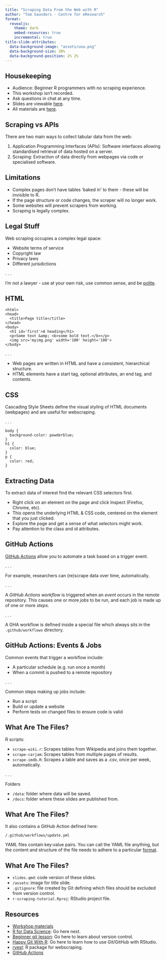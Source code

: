 ```yaml
---
title: "Scraping Data From the Web with R"
author: "Tom Saunders · Centre for eResearch"
format:
  revealjs:
    theme: dark
    embed-resources: true
    incremental: true
title-slide-attributes: 
  data-background-image: "assets/uoa.png"
  data-background-size: 30%
  data-background-position: 2% 2%
---
```


## Housekeeping {header=false}

- Audience: Beginner R programmers with no scraping experience.
- This workshop isn't recorded.
- Ask questions in chat at any time.
- Slides are viewable [here](https://tesaunders.github.io/scraping-tutorial/).
- All materials are [here](https://github.com/tesaunders/scraping-tutorial).

## Scraping vs APIs

There are two main ways to collect tabular data from the web:

1. Application Programming Interfaces (APIs): Software interfaces allowing standardised retrieval of data hosted on a server.
2. Scraping: Extraction of data directly from webpages via code or specialised software.

## Limitations

- Complex pages don't have tables 'baked in' to them - these will be invisible to R.
- If the page structure or code changes, the scraper will no longer work.
- Some websites will prevent scrapers from working.
- Scraping is legally complex.

## Legal Stuff

Web scraping occupies a complex legal space:

- Website terms of service
- Copyright law
- Privacy laws
- Different jurisdictions

. . .

I'm not a lawyer - use at your own risk, use common sense, and be [polite](https://dmi3kno.github.io/polite/).

## HTML

```
<html>
<head>
  <title>Page title</title>
</head>
<body>
  <h1 id='first'>A heading</h1>
  <p>Some text &amp; <b>some bold text.</b></p>
  <img src='myimg.png' width='100' height='100'>
</body>
```
. . .

- Web pages are written in HTML and have a consistent, hierarchical structure.
- HTML elements have a start tag, optional attributes, an end tag, and contents.

## CSS

Cascading Style Sheets define the visual styling of HTML documents (webpages) and are useful for webscraping.

. . .

```
body {
  background-color: powderblue;
}
h1 {
  color: blue;
}
p {
  color: red;
}
```

## Extracting Data

To extract data of interest find the relevant CSS selectors first.

- Right click on an element on the page and click Inspect (Firefox, Chrome, etc). 
- This opens the underlying HTML & CSS code, centered on the element that you just clicked. 
- Explore the page and get a sense of what selectors might work. 
- Pay attention to the class and id attributes.

## GitHub Actions

[GitHub Actions](https://docs.github.com/en/actions/about-github-actions/understanding-github-actions) allow you to automate a task based on a trigger event.

. . .

For example, researchers can (re)scrape data over time, automatically.

. . .

A *GitHub Actions workflow* is triggered when an *event* occurs in the remote repository. This causes one or more *jobs* to be run, and each job is made up of one or more *steps*.

. . .

A GHA workflow is defined inside a special file which always sits in the `.github/workflows` directory. 

## GitHub Actions: Events & Jobs

Common events that trigger a workflow include:

- A particular schedule (e.g. run once a month)
- When a commit is pushed to a remote repository

. . .

Common steps making up jobs include:

- Run a script
- Build or update a website
- Perform tests on changed files to ensure code is valid

## What Are The Files?

R scripts: 

- `scrape-wiki.r`: Scrapes tables from Wikipedia and joins them together.
- `scrape-carjam`: Scrapes tables from multiple pages of results.
- `scrape-imdb.R`: Scrapes a table and saves as a .csv, once per week, automatically.

. . .

Folders 

- `/data`: folder where data will be saved.
- `/docs`: folder where these slides are published from.

## What Are The Files?

It also contains a GitHub Action defined here:

`/.github/workflows/update.yml`

YAML files contain key:value pairs. You can call the YAML file anything, but the content and structure of the file needs to adhere to a particular [format](https://docs.github.com/en/actions/writing-workflows/workflow-syntax-for-github-actions). 

## What Are The Files?

- `slides.qmd`: code version of these slides.
- `/assets`: image for title slide.
- `.gitignore`: file created by Git defining which files should be excluded from version control.
- `r-scraping-tutorial.Rproj`: RStudio project file.

## Resources

- [Workshop materials](https://github.com/tesaunders/r-scraping-tutorial)
- [R for Data Science](https://r4ds.hadley.nz/webscraping.html): Go here next.
- [Beginner git lesson](https://uoa-eresearch.github.io/git-novice/): Go here to learn about version control.
- [Happy Git With R](https://happygitwithr.com/): Go here to learn how to use Git/GitHub with RStudio.
- [rvest](https://rvest.tidyverse.org/): R package for webscraping.
- [GitHub Actions](https://docs.github.com/en/actions/about-github-actions/understanding-github-actions)
